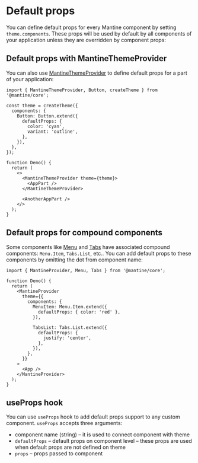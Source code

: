 

# Default props

You can define default props for every Mantine component by setting `theme.components`.
These props will be used by default by all components of your application unless they are overridden by component props:

<Demo data={ThemingDemos.defaultProps} />

## Default props with MantineThemeProvider

You can also use [MantineThemeProvider](/theming/mantine-provider#mantinethemeprovider) to define default props
for a part of your application:

```tsx
import { MantineThemeProvider, Button, createTheme } from '@mantine/core';

const theme = createTheme({
  components: {
    Button: Button.extend({
      defaultProps: {
        color: 'cyan',
        variant: 'outline',
      },
    }),
  },
});

function Demo() {
  return (
    <>
      <MantineThemeProvider theme={theme}>
        <AppPart />
      </MantineThemeProvider>

      <AnotherAppPart />
    </>
  );
}
```

## Default props for compound components

Some components like [Menu](/core/menu/) and [Tabs](/core/tabs/) have associated compound components:
`Menu.Item`, `Tabs.List`, etc.. You can add default props to these components by omitting the dot from component name:

```tsx
import { MantineProvider, Menu, Tabs } from '@mantine/core';

function Demo() {
  return (
    <MantineProvider
      theme={{
        components: {
          MenuItem: Menu.Item.extend({
            defaultProps: { color: 'red' },
          }),

          TabsList: Tabs.List.extend({
            defaultProps: {
              justify: 'center',
            },
          }),
        },
      }}
    >
      <App />
    </MantineProvider>
  );
}
```

## useProps hook

You can use `useProps` hook to add default props support to any custom component.
`useProps` accepts three arguments:

- component name (string) – it is used to connect component with theme
- `defaultProps` – default props on component level – these props are used when default props are not defined on theme
- `props` – props passed to component

<Demo data={ThemingDemos.usePropsHook} />
